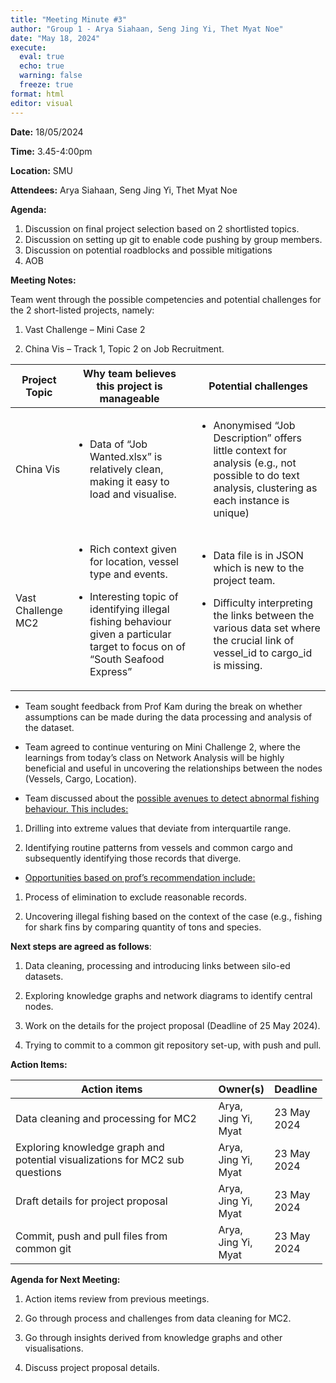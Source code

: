 ```yaml
---
title: "Meeting Minute #3"
author: "Group 1 - Arya Siahaan, Seng Jing Yi, Thet Myat Noe"
date: "May 18, 2024"
execute: 
  eval: true
  echo: true
  warning: false
  freeze: true
format: html
editor: visual
---
```


**Date:** 18/05/2024

**Time:** 3.45-4:00pm

**Location:** SMU

**Attendees:** Arya Siahaan, Seng Jing Yi, Thet Myat Noe

**Agenda:**

1.  Discussion on final project selection based on 2 shortlisted topics.
2.  Discussion on setting up git to enable code pushing by group members.
3.  Discussion on potential roadblocks and possible mitigations
4.  AOB

**Meeting Notes:**

Team went through the possible competencies and potential challenges for the 2 short-listed projects, namely:

1.  Vast Challenge – Mini Case 2

2.  China Vis – Track 1, Topic 2 on Job Recruitment.

+---------------------+-------------------------------------------------------------------------------------------------------------------------------------+-----------------------------------------------------------------------------------------------------------------------------------------------------+
| Project Topic       | Why team believes this project is manageable                                                                                        | Potential challenges                                                                                                                                |
+=====================+=====================================================================================================================================+=====================================================================================================================================================+
| China Vis           | -   Data of “Job Wanted.xlsx” is relatively clean, making it easy to load and visualise.                                            | -   Anonymised “Job Description” offers little context for analysis (e.g., not possible to do text analysis, clustering as each instance is unique) |
+---------------------+-------------------------------------------------------------------------------------------------------------------------------------+-----------------------------------------------------------------------------------------------------------------------------------------------------+
| Vast Challenge MC2  | -   Rich context given for location, vessel type and events.                                                                        | -   Data file is in JSON which is new to the project team.                                                                                          |
|                     |                                                                                                                                     |                                                                                                                                                     |
|                     | -   Interesting topic of identifying illegal fishing behaviour given a particular target to focus on of “South Seafood Express”     | -   Difficulty interpreting the links between the various data set where the crucial link of vessel_id to cargo_id is missing.                      |
+---------------------+-------------------------------------------------------------------------------------------------------------------------------------+-----------------------------------------------------------------------------------------------------------------------------------------------------+

-   Team sought feedback from Prof Kam during the break on whether assumptions can be made during the data processing and analysis of the dataset.

-   Team agreed to continue venturing on Mini Challenge 2, where the learnings from today’s class on Network Analysis will be highly beneficial and useful in uncovering the relationships between the nodes (Vessels, Cargo, Location).

-   Team discussed about the [possible avenues to detect abnormal fishing behaviour. This includes:]{.underline}

1.  Drilling into extreme values that deviate from interquartile range.

2.  Identifying routine patterns from vessels and common cargo and subsequently identifying those records that diverge.

-   [Opportunities based on prof’s recommendation include:]{.underline}

1.  Process of elimination to exclude reasonable records.

2.  Uncovering illegal fishing based on the context of the case (e.g., fishing for shark fins by comparing quantity of tons and species.

**Next steps are agreed as follows**:

1.  Data cleaning, processing and introducing links between silo-ed datasets.

2.  Exploring knowledge graphs and network diagrams to identify central nodes.

3.  Work on the details for the project proposal (Deadline of 25 May 2024).

4.  Trying to commit to a common git repository set-up, with push and pull.

**Action Items:**

+------------------------------------------------------------------------------+---------------------+---------------+
| Action items                                                                 | Owner(s)            | Deadline      |
+==============================================================================+=====================+===============+
| Data cleaning and processing for MC2                                         | Arya, Jing Yi, Myat | 23 May 2024   |
+------------------------------------------------------------------------------+---------------------+---------------+
| Exploring knowledge graph and potential visualizations for MC2 sub questions | Arya, Jing Yi, Myat | 23 May 2024   |
+------------------------------------------------------------------------------+---------------------+---------------+
| Draft details for project proposal                                           | Arya, Jing Yi, Myat | 23 May 2024   |
+------------------------------------------------------------------------------+---------------------+---------------+
| Commit, push and pull files from common git                                  | Arya, Jing Yi, Myat | 23 May 2024   |
+------------------------------------------------------------------------------+---------------------+---------------+

**Agenda for Next Meeting:**

1.   Action items review from previous meetings.

2.  Go through process and challenges from data cleaning for MC2.

3.  Go through insights derived from knowledge graphs and other visualisations.

4.  Discuss project proposal details.
